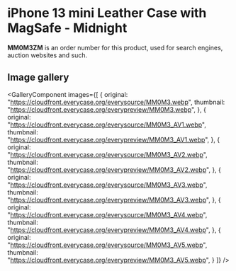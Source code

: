 
# iPhone 13 mini Leather Case with MagSafe - Midnight

<Callout type='info' emoji='👉🏻'>**MM0M3ZM** is an order number for this product, used for search engines, auction websites and such.</Callout>

## Image gallery

<GalleryComponent
    images={[
      {
        original: "https://cloudfront.everycase.org/everysource/MM0M3.webp",
        thumbnail: "https://cloudfront.everycase.org/everypreview/MM0M3.webp",
      },
      {
        original: "https://cloudfront.everycase.org/everysource/MM0M3_AV1.webp",
        thumbnail: "https://cloudfront.everycase.org/everypreview/MM0M3_AV1.webp",
      },
      {
        original: "https://cloudfront.everycase.org/everysource/MM0M3_AV2.webp",
        thumbnail: "https://cloudfront.everycase.org/everypreview/MM0M3_AV2.webp",
      },
      {
        original: "https://cloudfront.everycase.org/everysource/MM0M3_AV3.webp",
        thumbnail: "https://cloudfront.everycase.org/everypreview/MM0M3_AV3.webp",
      },
      {
        original: "https://cloudfront.everycase.org/everysource/MM0M3_AV4.webp",
        thumbnail: "https://cloudfront.everycase.org/everypreview/MM0M3_AV4.webp",
      },
      {
        original: "https://cloudfront.everycase.org/everysource/MM0M3_AV5.webp",
        thumbnail: "https://cloudfront.everycase.org/everypreview/MM0M3_AV5.webp",
      }
    ]}
  />
